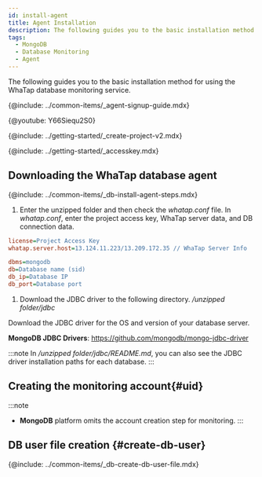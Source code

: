 ```yaml
---
id: install-agent
title: Agent Installation
description: The following guides you to the basic installation method for using the WhaTap database monitoring service.
tags:
  - MongoDB
  - Database Monitoring
  - Agent
---
```



The following guides you to the basic installation method for using the WhaTap database monitoring service.

{@include: ../common-items/_agent-signup-guide.mdx}

{@youtube: Y66Siequ2S0}

{@include: ../getting-started/_create-project-v2.mdx} 

{@include: ../getting-started/_accesskey.mdx}

## Downloading the WhaTap database agent

{@include: ../common-items/_db-install-agent-steps.mdx}

1.  Enter the unzipped folder and then check the _whatap.conf_ file. In _whatap.conf_, enter the project access key, WhaTap server data, and DB connection data.

```ini title='whatap.conf'
license=Project Access Key
whatap.server.host=13.124.11.223/13.209.172.35 // WhaTap Server Info

dbms=mongodb
db=Database name (sid)
db_ip=Database IP
db_port=Database port 
```

1.  Download the JDBC driver to the following directory. _/unzipped folder/jdbc_

  Download the JDBC driver for the OS and version of your database server.

**MongoDB JDBC Drivers**: https://github.com/mongodb/mongo-jdbc-driver

:::note
In _/unzipped folder/jdbc/README.md_, you can also see the JDBC driver installation paths for each database.
:::

<!--
{@include: ../common-items/_db-create-monitoring-account.mdx}

```bash
create user whatap identified by '[DB_PASSWORD]'; ## 원하는 password를 입력하세요.
```
-->

<!-- 시스템 계정 사용 CUBRID -->

<!-- {@include: ../common-items/_db-create-monitoring-account-using-system.mdx}-->

## Creating the monitoring account{#uid}

:::note

-   **MongoDB** platform omits the account creation step for monitoring.
:::

## DB user file creation {#create-db-user}

{@include: ../common-items/_db-create-db-user-file.mdx}  
